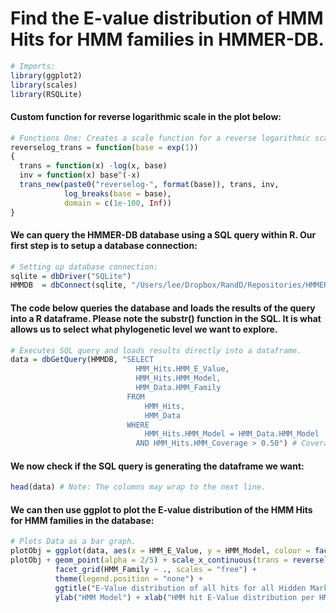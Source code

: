 Find the E-value distribution of HMM Hits for HMM families in HMMER-DB.
=======================================================================
```r
# Imports:
library(ggplot2)
library(scales)
library(RSQLite)
```

#### Custom function for reverse logarithmic scale in the plot below:
```r
# Functions One: Creates a scale function for a reverse logarithmic scale.
reverselog_trans = function(base = exp(1)) 
{
  trans = function(x) -log(x, base)
  inv = function(x) base^(-x)
  trans_new(paste0("reverselog-", format(base)), trans, inv, 
            log_breaks(base = base), 
            domain = c(1e-100, Inf))
}
```

#### We can query the HMMER-DB database using a SQL query within R. Our first step is to setup a database connection:
```r
# Setting up database connection:
sqlite = dbDriver("SQLite")
HMMDB  = dbConnect(sqlite, "/Users/lee/Dropbox/RandD/Repositories/HMMER-DB/TestDBs/TestDB.sqlite") # Location of HMMER-DB Sqlite database.
```

#### The code below queries the database and loads the results of the query into a R dataframe. Please note the substr() function in the SQL. It is what allows us to select what phylogenetic level we want to explore.
```r
# Executes SQL query and loads results directly into a dataframe.
data = dbGetQuery(HMMDB, "SELECT
                            HMM_Hits.HMM_E_Value,
                            HMM_Hits.HMM_Model,
                          	HMM_Data.HMM_Family
                          FROM
	                          HMM_Hits,
	                          HMM_Data
                          WHERE
	                          HMM_Hits.HMM_Model = HMM_Data.HMM_Model
                            AND HMM_Hits.HMM_Coverage > 0.50") # Coverage filter 
```

#### We now check if the SQL query is generating the dataframe we want:
```r
head(data) # Note: The columns may wrap to the next line.
```

#### We can then use ggplot to plot the E-value distribution of the HMM Hits for HMM families in the database:
```r
# Plots Data as a bar graph.
plotObj = ggplot(data, aes(x = HMM_E_Value, y = HMM_Model, colour = factor(HMM_Family)))
plotObj + geom_point(alpha = 2/5) + scale_x_continuous(trans = reverselog_trans(10)) + 
          facet_grid(HMM_Family ~ ., scales = "free") +
          theme(legend.position = "none") +
          ggtitle("E-Value distribution of all hits for all Hidden Markov Models.") + 
          ylab("HMM Model") + xlab("HMM hit E-Value distribution per HMM")
```